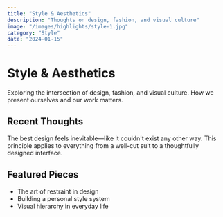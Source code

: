 ```yaml
---
title: "Style & Aesthetics"
description: "Thoughts on design, fashion, and visual culture"
image: "/images/highlights/style-1.jpg"
category: "Style"
date: "2024-01-15"
---
```


# Style & Aesthetics

Exploring the intersection of design, fashion, and visual culture. How we present ourselves and our work matters.

## Recent Thoughts

The best design feels inevitable—like it couldn't exist any other way. This principle applies to everything from a well-cut suit to a thoughtfully designed interface.

## Featured Pieces

- The art of restraint in design
- Building a personal style system
- Visual hierarchy in everyday life
